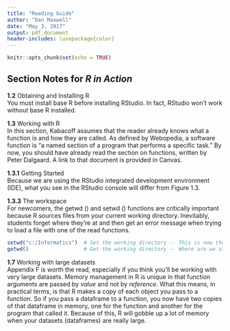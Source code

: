 ---
title: "Reading Guide"
author: "Dan Maxwell"
date: "May 3, 2017"
output: pdf_document 
header-includes: \usepackage{color}
---

```{r setup, include=FALSE}
knitr::opts_chunk$set(echo = TRUE)
```

## Section Notes for *R in Action*

**1.2** Obtaining and Installing R  
You must install base R before installing RStudio.  In fact, RStudio won't work without base R installed. \newline

**1.3** Working with R  
In this section, Kabacoff assumes that the reader already knows what a function is and how they are called.  As defined by Webopedia, a software function is "a named section of a program that performs a specific task."  By now, you should have already read the section on functions, written by Peter Dalgaard.  A link to that document is provided in Canvas. \newline

**1.3.1** Getting Started  
Because we are using the RStudio integrated development environment (IDE), what you see in the RStudio console will differ from Figure 1.3. \newline 

**1.3.3** The workspace  
For newcomers, the getwd () and setwd () functions are critically important because R sources files from your current working directory.  Inevitably, students forget where they're at and then get an error message when trying to load a file with one of the read functions. \newline

```{r}
setwd("c:/Informatics")  # Set the working directory -- This is now the default directory
getwd()                  # Get the working directory -- Where are we at?
```

**1.7** Working with large datasets  
Appendix F is worth the read, especially if you think you'll be working with very large datasets.  Memory management in R is unique in that function arguments are passed by *value* and not by *reference*.  What this means, in practical terms, is that R makes a copy of each object you pass to a function.  So if you pass a dataframe to a function, you now have two copies of that dataframe in memory, one for the function and another for the program that called it.  Because of this, R will gobble up a lot of memory when your datasets (dataframes) are really large. \newline


